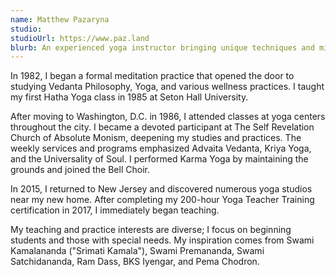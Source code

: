 ```yaml
---
name: Matthew Pazaryna
studio: 
studioUrl: https://www.paz.land
blurb: An experienced yoga instructor bringing unique techniques and mindful practices to our benefit event. Their guidance creates a welcoming space for practitioners of all levels.
---
```


In 1982, I began a formal meditation practice that opened the door to studying Vedanta Philosophy, Yoga, and various wellness practices. I taught my first Hatha Yoga class in 1985 at Seton Hall University.

After moving to Washington, D.C. in 1986, I attended classes at yoga centers throughout the city. I became a devoted participant at The Self Revelation Church of Absolute Monism, deepening my studies and practices. The weekly services and programs emphasized Advaita Vedanta, Kriya Yoga, and the Universality of Soul. I performed Karma Yoga by maintaining the grounds and joined the Bell Choir.

In 2015, I returned to New Jersey and discovered numerous yoga studios near my new home. After completing my 200-hour Yoga Teacher Training certification in 2017, I immediately began teaching.

My teaching and practice interests are diverse; I focus on beginning students and those with special needs. My inspiration comes from Swami Kamalananda ("Srimati Kamala"), Swami Premananda, Swami Satchidananda, Ram Dass, BKS Iyengar, and Pema Chodron.
